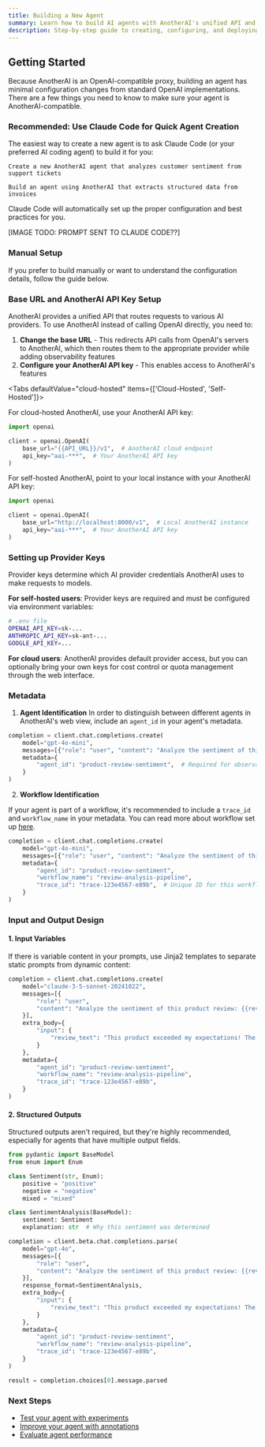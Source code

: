 ```yaml
---
title: Building a New Agent
summary: Learn how to build AI agents with AnotherAI's unified API and observability features
description: Step-by-step guide to creating, configuring, and deploying AI agents using AnotherAI
---
```



## Getting Started

Because AnotherAI is an OpenAI-compatible proxy, building an agent has minimal configuration changes from standard OpenAI implementations. There are a few things you need to know to make sure your agent is AnotherAI-compatible.

### Recommended: Use Claude Code for Quick Agent Creation

The easiest way to create a new agent is to ask Claude Code (or your preferred AI coding agent) to build it for you:

```
Create a new AnotherAI agent that analyzes customer sentiment from support tickets
```

```
Build an agent using AnotherAI that extracts structured data from invoices
```

Claude Code will automatically set up the proper configuration and best practices for you.

[IMAGE TODO: PROMPT SENT TO CLAUDE CODE??]

### Manual Setup

If you prefer to build manually or want to understand the configuration details, follow the guide below.

<Steps>

<Step>

### Base URL and AnotherAI API Key Setup

AnotherAI provides a unified API that routes requests to various AI providers. To use AnotherAI instead of calling OpenAI directly, you need to:

1. **Change the base URL** - This redirects API calls from OpenAI's servers to AnotherAI, which then routes them to the appropriate provider while adding observability features
2. **Configure your AnotherAI API key** - This enables access to AnotherAI's features

<Tabs defaultValue="cloud-hosted" items={['Cloud-Hosted', 'Self-Hosted']}>

<Tab value="cloud-hosted">

For cloud-hosted AnotherAI, use your AnotherAI API key:

```python
import openai

client = openai.OpenAI(
    base_url="{{API_URL}}/v1",  # AnotherAI cloud endpoint
    api_key="aai-***",  # Your AnotherAI API key
)
```

</Tab>

<Tab value="self-hosted">

For self-hosted AnotherAI, point to your local instance with your AnotherAI API key:

```python
import openai

client = openai.OpenAI(
    base_url="http://localhost:8000/v1",  # Local AnotherAI instance
    api_key="aai-***",  # Your AnotherAI API key
)
```

</Tab>

</Tabs>

</Step>

<Step>

### Setting up Provider Keys

Provider keys determine which AI provider credentials AnotherAI uses to make requests to models.

**For self-hosted users**: Provider keys are required and must be configured via environment variables:

```bash
# .env file
OPENAI_API_KEY=sk-...
ANTHROPIC_API_KEY=sk-ant-...
GOOGLE_API_KEY=...
```

**For cloud users**: AnotherAI provides default provider access, but you can optionally bring your own keys for cost control or quota management through the web interface.

</Step>

<Step>

### Metadata

1. **Agent Identification**
In order to distinguish between different agents in AnotherAI's web view, include an `agent_id` in your agent's metadata.

```python
completion = client.chat.completions.create(
    model="gpt-4o-mini",
    messages=[{"role": "user", "content": "Analyze the sentiment of this product review"}],
    metadata={
        "agent_id": "product-review-sentiment",  # Required for observability
    }
)
```
2. **Workflow Identification**

If your agent is part of a workflow, it's recommended to include a `trace_id` and `workflow_name` in your metadata. You can read more about workflow set up [here](/use-cases/connecting-agents).

```python
completion = client.chat.completions.create(
    model="gpt-4o-mini",
    messages=[{"role": "user", "content": "Analyze the sentiment of this product review"}],
    metadata={
        "agent_id": "product-review-sentiment",
        "workflow_name": "review-analysis-pipeline",
        "trace_id": "trace-123e4567-e89b",  # Unique ID for this workflow instance
    }
)
```

</Step>

<Step>

### Input and Output Design

#### 1. Input Variables

If there is variable content in your prompts, use Jinja2 templates to separate static prompts from dynamic content:

```python
completion = client.chat.completions.create(
    model="claude-3-5-sonnet-20241022",
    messages=[{
        "role": "user", 
        "content": "Analyze the sentiment of this product review: {{review_text}}"
    }],
    extra_body={
        "input": {
            "review_text": "This product exceeded my expectations! The quality is amazing..."
        }
    },
    metadata={
        "agent_id": "product-review-sentiment",
        "workflow_name": "review-analysis-pipeline",
        "trace_id": "trace-123e4567-e89b",
    }
)
```

#### 2. Structured Outputs

Structured outputs aren't required, but they're highly recommended, especially for agents that have multiple output fields.

```python
from pydantic import BaseModel
from enum import Enum

class Sentiment(str, Enum):
    positive = "positive"
    negative = "negative"
    mixed = "mixed"

class SentimentAnalysis(BaseModel):
    sentiment: Sentiment
    explanation: str  # Why this sentiment was determined

completion = client.beta.chat.completions.parse(
    model="gpt-4o",
    messages=[{
        "role": "user", 
        "content": "Analyze the sentiment of this product review: {{review_text}}"
    }],
    response_format=SentimentAnalysis,
    extra_body={
        "input": {
            "review_text": "This product exceeded my expectations! The quality is amazing..."
        }
    },
    metadata={
        "agent_id": "product-review-sentiment",
        "workflow_name": "review-analysis-pipeline",
        "trace_id": "trace-123e4567-e89b",
    }
)

result = completion.choices[0].message.parsed
```

</Step>

</Steps>

### Next Steps

- [Test your agent with experiments](/docs/agents/evaluating)
- [Improve your agent with annotations](/docs/agents/improving)
- [Evaluate agent performance](/docs/agents/evaluating)